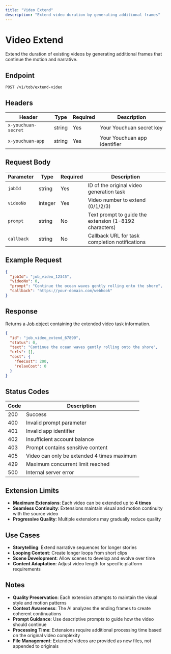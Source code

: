 ```yaml
---
title: "Video Extend"
description: "Extend video duration by generating additional frames"
---
```


# Video Extend

Extend the duration of existing videos by generating additional frames that continue the motion and narrative.

## Endpoint

```
POST /v1/tob/extend-video
```

## Headers

| Header | Type | Required | Description |
|--------|------|----------|-------------|
| `x-youchuan-secret` | string | Yes | Your Youchuan secret key |
| `x-youchuan-app` | string | Yes | Your Youchuan app identifier |

## Request Body

| Parameter | Type | Required | Description |
|-----------|------|----------|-------------|
| `jobId` | string | Yes | ID of the original video generation task |
| `videoNo` | integer | Yes | Video number to extend (0/1/2/3) |
| `prompt` | string | No | Text prompt to guide the extension (1-8192 characters) |
| `callback` | string | No | Callback URL for task completion notifications |

## Example Request

```json
{
  "jobId": "job_video_12345",
  "videoNo": 0,
  "prompt": "Continue the ocean waves gently rolling onto the shore",
  "callback": "https://your-domain.com/webhook"
}
```

## Response

Returns a [Job object](/api/schemas/job) containing the extended video task information.

```json
{
  "id": "job_video_extend_67890",
  "status": 0,
  "text": "Continue the ocean waves gently rolling onto the shore",
  "urls": [],
  "cost": {
    "feeCost": 200,
    "relaxCost": 0
  }
}
```

## Status Codes

| Code | Description |
|------|-------------|
| 200 | Success |
| 400 | Invalid prompt parameter |
| 401 | Invalid app identifier |
| 402 | Insufficient account balance |
| 403 | Prompt contains sensitive content |
| 405 | Video can only be extended 4 times maximum |
| 429 | Maximum concurrent limit reached |
| 500 | Internal server error |

## Extension Limits

- **Maximum Extensions**: Each video can be extended up to **4 times**
- **Seamless Continuity**: Extensions maintain visual and motion continuity with the source video
- **Progressive Quality**: Multiple extensions may gradually reduce quality

## Use Cases

- **Storytelling**: Extend narrative sequences for longer stories
- **Looping Content**: Create longer loops from short clips
- **Scene Development**: Allow scenes to develop and evolve over time
- **Content Adaptation**: Adjust video length for specific platform requirements

## Notes

- **Quality Preservation**: Each extension attempts to maintain the visual style and motion patterns
- **Context Awareness**: The AI analyzes the ending frames to create coherent continuations
- **Prompt Guidance**: Use descriptive prompts to guide how the video should continue
- **Processing Time**: Extensions require additional processing time based on the original video complexity
- **File Management**: Extended videos are provided as new files, not appended to originals